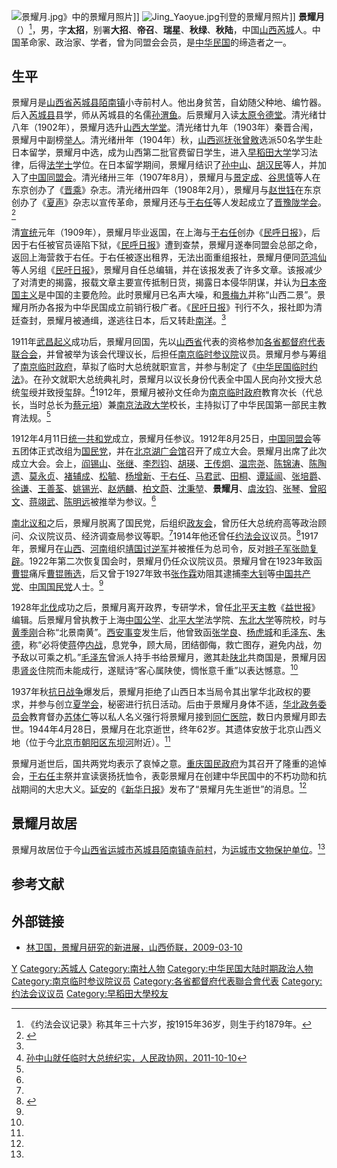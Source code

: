[[File:景耀月.jpg|thumb]]》中的景耀月照片]]
[[File:Jing_Yaoyue.jpg|thumb]]刊登的景耀月照片]]
'''景耀月'''（{{bd|1881年||1944年|4月28日}}）<ref>《约法会议记录》称其年三十六岁，按1915年36岁，则生于约1879年。</ref>，男，字'''太招'''，别署'''大招'''、'''帝召'''、'''瑞星'''、'''秋绿'''、'''秋陆'''，中国[[山西|山西]][[芮城|芮城]]人。中国革命家、政治家、学者，曾为同盟会会员，是[[中华民国|中华民国]]的缔造者之一。

==生平==
景耀月是[[山西省|山西省]][[芮城县|芮城县]][[陌南镇|陌南镇]]小寺前村人。他出身贫苦，自幼随父种地、编竹器。后入[[芮城县|芮城县]]县学，师从芮城县的名儒[[孙渭鱼|孙渭鱼]]。后景耀月入读[[太原|太原]][[令德堂|令德堂]]。清光绪廿八年（1902年），景耀月选升[[山西大学堂|山西大学堂]]。清光绪廿九年（1903年）秦晋合闱，景耀月中副榜[[举人|举人]]。清光绪卅年（1904年）秋，[[山西巡抚|山西巡抚]][[张曾敫|张曾敫]]选派50名学生赴日本留学，景耀月中选，成为山西第二批官费留日学生，进入[[早稻田大学|早稻田大学]]学习法律，后得[[法学士|法学士]]学位。在日本留学期间，景耀月结识了[[孙中山|孙中山]]、[[胡汉民|胡汉民]]等人，并加入了[[中国同盟会|中国同盟会]]。清光绪卅三年（1907年8月），景耀月与[[景定成|景定成]]、[[谷思慎|谷思慎]]等人在东京创办了《[[晋乘|晋乘]]》杂志。清光绪卅四年（1908年2月），景耀月与[[赵世钰|赵世钰]]在东京创办了《[[夏声|夏声]]》杂志以宣传革命，景耀月还与[[于右任|于右任]]等人发起成立了[[晋豫陇学会|晋豫陇学会]]。<ref name=guju>{{Cite web |url=http://www.sx.chinanews.com/2008-04-21/1/63019.html |title=山西芮城陌南镇——景耀月故居的历史承载，中国新闻网，2008年4月21日 |accessdate=2011-10-10 |archive-date=2016-03-05 |archive-url=https://web.archive.org/web/20160305082411/http://www.sx.chinanews.com/2008-04-21/1/63019.html |dead-url=no }}</ref>

清[[宣统|宣统]]元年（1909年），景耀月毕业返国，在上海与[[于右任|于右任]]创办《[[民呼日报|民呼日报]]》，后因于右任被官员诬陷下狱，《[[民呼日报|民呼日报]]》遭到查禁，景耀月遂奉同盟会总部之命，返回上海营救于右任。于右任被逐出租界，无法出面重组报社，景耀月便同[[范鸿仙|范鸿仙]]等人另组《[[民吁日报|民吁日报]]》，景耀月自任总编辑，并在该报发表了许多文章。该报减少了对清吏的揭露，报载文章主要宣传抵制日货，揭露日本侵华阴谋，并认为[[日本帝国主义|日本帝国主义]]是中国的主要危险。此时景耀月已名声大噪，和[[景梅九|景梅九]]并称“山西二景”。景耀月所办各报为中华民国成立前销行极广者。《[[民吁日报|民吁日报]]》刊行不久，报社即为清廷查封，景耀月被通缉，遂逃往日本，后又转赴[[南洋|南洋]]。<ref name=guju/>

1911年[[武昌起义|武昌起义]]成功后，景耀月回国，先以[[山西省|山西省]]代表的资格参加[[各省都督府代表联合会|各省都督府代表联合会]]，并曾被举为该会代理议长，后担任[[南京临时参议院|南京临时参议院]]议员。景耀月参与筹组了[[中华民国临时政府_(南京)|南京临时政府]]，草拟了临时大总统就职宣言，并参与制定了《[[中华民国临时约法|中华民国临时约法]]》。在孙文就职大总统典礼时，景耀月以议长身份代表全中国人民向孙文授大总统玺绶并致授玺辞。<ref>[http://epaper.rmzxb.com.cn/2011/20111010/t20111010_416011.htm 孙中山就任临时大总统纪实，人民政协网，2011-10-10]</ref>1912年，景耀月被孙文任命为[[南京临时政府|南京临时政府]]教育次长（代总长，当时总长为[[蔡元培|蔡元培]]）兼[[南京法政大学|南京法政大学]]校长，主持拟订了中华民国第一部民主教育法规。<ref name=guju/>

1912年4月11日[[统一共和党|统一共和党]]成立，景耀月任参议。1912年8月25日，[[中国同盟会|中国同盟会]]等五团体正式改组为[[國民黨_(1912年－1913年)|国民党]]，并在[[北京|北京]][[湖广会馆|湖广会馆]]召开了成立大会。景耀月出席了此次成立大会。会上，[[阎锡山|阎锡山]]、[[张继|张继]]、[[李烈钧|李烈钧]]、[[胡瑛|胡瑛]]、[[王传炯|王传炯]]、[[温宗尧|温宗尧]]、[[陈锦涛|陈锦涛]]、[[陈陶遗|陈陶遗]]、[[莫永贞|莫永贞]]、[[褚辅成|褚辅成]]、[[松毓|松毓]]、[[杨增新|杨增新]]、[[于右任|于右任]]、[[马君武|马君武]]、[[田桐|田桐]]、[[谭延闿|谭延闿]]、[[张培爵|张培爵]]、[[徐谦|徐谦]]、[[王善荃|王善荃]]、[[姚锡光|姚锡光]]、[[赵炳麟|赵炳麟]]、[[柏文蔚|柏文蔚]]、[[沈秉堃|沈秉堃]]、'''景耀月'''、[[虞汝钧|虞汝钧]]、[[张琴|张琴]]、[[曾昭文|曾昭文]]、[[蒋翊武|蒋翊武]]、[[陈明远|陈明远]]被推举为参议。<ref name=guju/>

[[南北议和|南北议和]]之后，景耀月脱离了国民党，后组织[[政友会|政友会]]，曾历任大总统府高等政治顾问、众议院议员、经济调查局参议等职。<ref name=guju/>1914年他还曾任[[约法会议|约法会议]]议员。<ref>{{Cite book<!--|和書-->|author =约法会议秘书厅编 |title =约法会议记录|year = 1915|publisher =约法会议秘书厅|location=北京|isbn = |page=97}}</ref>1917年，景耀月在[[山西|山西]]、[[河南|河南]]组织[[靖国讨逆军|靖国讨逆军]]并被推任为总司令，反对[[辫子军|辫子军]][[张勋复辟|张勋复辟]]。1922年第二次恢复国会时，景耀月仍任众议院议员。景耀月曾在1923年致函[[曹锟|曹锟]]痛斥[[曹锟贿选|曹锟贿选]]，后又曾于1927年致书[[张作霖|张作霖]]劝阻其逮捕[[李大钊|李大钊]]等[[中国共产党|中国共产党]]、[[中国国民党|中国国民党]]人士。<ref name=guju/>

1928年[[北伐|北伐]]成功之后，景耀月离开政界，专研学术，曾任[[北平|北平]][[天主教|天主教]]《[[益世报|益世报]]》编辑。后景耀月曾执教于上海[[中国公学|中国公学]]、[[北平大学|北平大学]]法学院、[[东北大学|东北大学]]等院校，时与[[黄季刚|黄季刚]]合称“北景南黄”。[[西安事变|西安事变]]发生后，他曾致函[[张学良|张学良]]、[[杨虎城|杨虎城]]和[[毛泽东|毛泽东]]、[[朱德|朱德]]，称“必将使[[蒋介石|蒋]]停[[第一次国共内战|内战]]，息党争，顾大局，团结御侮，救亡图存，避免内战，勿予敌以可乘之机。”[[毛泽东|毛泽东]]曾派人持手书给景耀月，邀其赴[[陕北|陕北]]共商国是，景耀月因患[[肾炎|肾炎]]住院而未能成行，遂赋诗“客心属陕使，惆怅意千重”以表达憾意。<ref name=guju/>

1937年秋[[抗日战争|抗日战争]]爆发后，景耀月拒绝了山西日本当局令其出掌华北政权的要求，并参与创立[[夏学会|夏学会]]，秘密进行抗日活动。后由于景耀月身体不适，[[华北政务委员会|华北政务委员会]]教育督办[[苏体仁|苏体仁]]等以私人名义强行将景耀月接到[[同仁医院|同仁医院]]，数日内景耀月即去世。1944年4月28日，景耀月在北京逝世，终年62岁。其遗体安放于北京山西义地（位于今[[北京市|北京市]][[朝阳区|朝阳区]][[东坝河|东坝河]]附近）。<ref name=guju/>

景耀月逝世后，国共两党均表示了哀悼之意。[[重庆国民政府|重庆国民政府]]为其召开了隆重的追悼会，[[于右任|于右任]]主祭并宣读褒扬抚恤令，表彰景耀月在创建中华民国中的不朽功勋和抗战期间的大忠大义。[[延安|延安]]的《[[新华日报|新华日报]]》发布了“景耀月先生逝世”的消息。<ref name=guju/>

==景耀月故居==
景耀月故居位于今[[山西省|山西省]][[运城市|运城市]][[芮城县|芮城县]][[陌南镇|陌南镇]][[寺前村|寺前村]]，为[[运城市文物保护单位|运城市文物保护单位]]。<ref name=guju/>

==参考文献==
{{reflist}}

==外部链接==
*[http://www.shanxiql.com/list.asp?id=8515 林卫国，景耀月研究的新进展，山西侨联，2009-03-10]{{dead link|date=2018年3月 |bot=InternetArchiveBot |fix-attempted=yes }}

{{s-start}}
{{s-ppo|{{flagicon|ROC|1912}} [[中華民國大陸時期|中華民國大陸時期]]政黨}}
{{s-new}}
{{s-title|[[政友會|政友會]]會長|1913年6月－？}}
{{s-none|職務廢止|重組，撤銷會長職務}}
{{s-media}}
{{s-new}}
{{s-title|[[民吁日报|民吁日报社]]總編輯|1909年10月－1909年11月}}
{{s-none|機構撤銷|遭查封}}
{{s-aca}}
{{s-before|[[张心沛|张心沛]]}}
{{s-title|[[國立北京圖書館|國立北京圖書館]]館長（代理）|？－？}}
{{s-after|[[俞家骥|俞家骥]]}}
{{s-end}}

{{中国国家图书馆馆长}}
{{DEFAULTSORT:Jing景}}
[[Category:景姓|Y]]
[[Category:芮城人|Category:芮城人]]
[[Category:南社人物|Category:南社人物]]
[[Category:中华民国大陆时期政治人物|Category:中华民国大陆时期政治人物]]
[[Category:南京临时参议院议员|Category:南京临时参议院议员]]
[[Category:各省都督府代表聯合會代表|Category:各省都督府代表聯合會代表]]
[[Category:约法会议议员|Category:约法会议议员]]
[[Category:早稻田大學校友|Category:早稻田大學校友]]